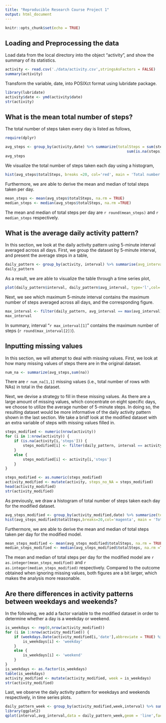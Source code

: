 ```yaml
---
title: "Reproducible Research Course Project 1"
output: html_document
---
```


```r
knitr::opts_chunk$set(echo = TRUE)
```

## Loading and Preprocessing the data

Load data from the local directory into the object "activity", and show the summary of its statistics.

```r
activity <- read.csv('./data/activity.csv',stringsAsFactors = FALSE)
summary(activity)
```

Transform the variable, date, into POSIXct format using lubridate package.

```r
library(lubridate)
activity$date <- ymd(activity$date)
str(activity)
```

## What is the mean total number of steps?

The total number of steps taken every day is listed as follows,

```r
require(dplyr)
```

```r
avg_steps <- group_by(activity,date) %>% summarize(totalSteps = sum(steps,na.rm=TRUE), na =
                                                       sum(is.na(steps)))
avg_steps
```

We visualize the total number of steps taken each day using a histogram,

```r
hist(avg_steps$totalSteps, breaks =20, col='red', main = 'Total number of steps taken per day',xlab = 'Total number of steps taken per day')
```

Furthermore, we are able to derive the mean and median of total steps taken per day.

```r
mean_steps <- mean(avg_steps$totalSteps, na.rm = TRUE)
median_steps <- median(avg_steps$totalSteps, na.rm =TRUE)
```

The mean and median of total steps per day are `r round(mean_steps)` and `r median_steps` respectively.

## What is the average daily activity pattern?

In this section, we look at the daily activity pattern using 5-minute interval averaged across all days. First, we group the dataset by 5-minute interval, and present the average steps in a table,

```r
daily_pattern <- group_by(activity, interval) %>% summarise(avg_interval = mean(steps,na.rm= TRUE))
daily_pattern

```

As a result, we are able to visualize the table through a time series plot,

```r
plot(daily_pattern$interval, daily_pattern$avg_interval, type='l',col='blue', xlab = '5-minute interval', ylab = 'Average 5-minute steps across all days', main = 'Average daily activity pattern')

```

Next, we see which maximum 5-minute interval contains the maximum number of steps averaged across all days, and the corresponding figure.

```r
max_interval <- filter(daily_pattern, avg_interval == max(avg_interval))
max_interval
```

In summary, interval "`r max_interval[1]`" contains the maximum number of steps (`r round(max_interval[2])`).

## Inputting missing values

In this section, we will attempt to deal with missing values. First, we look at how many missing values of steps there are in the original dataset.

```r
num_na <- summarize(avg_steps,sum(na))
```

There are `r num_na[1,1]` missing values (i.e., total number of rows with NAs) in total in the dataset.

Next, we devise a strategy to fill in these missing values. As there are a large amount of missing values, which concentrate on eight specific days, we choose to utilize the average number of 5-minute steps. In doing so, the resulting dataset would be more informative of the daily activity pattern shown in the last section. We take a bridf look at the modified dataset with an extra variable of steps with missing values filled in.

```r
steps_modified <- numeric(nrow(activity))
for (i in 1:nrow(activity)) {
    if (is.na(activity[i,'steps'])) {
        steps_modified[i] <- filter(daily_pattern, interval == activity[i,'interval']) %>% select(avg_interval)
    }
    else {
        steps_modified[i] <- activity[i,'steps']
    }
}

steps_modified <- as.numeric(steps_modified)
activity_modified <- mutate(activity, steps_no_NA = steps_modified)
head(activity_modified)
str(activity_modified)
```

As previously, we draw a histogram of total number of steps taken each day for the modified dataset.

```r
avg_steps_modified <- group_by(activity_modified,date) %>% summarize(totalSteps = sum(steps_no_NA,na.rm=TRUE), na = sum(is.na(steps)))
hist(avg_steps_modified$totalSteps,breaks=20,col='magenta', main = 'Total number of steps taken each day', xlab = 'Total number of steps taken each day')
```

Furthermore, we are able to derive the mean and median of total steps taken per day for the modified model.

```r
mean_steps_modified <- mean(avg_steps_modified$totalSteps, na.rm = TRUE)
median_steps_modified <- median(avg_steps_modified$totalSteps, na.rm =TRUE)
```

The mean and median of total steps per day for the modified model are `r as.integer(mean_steps_modified)` and `r as.integer(median_steps_modified)` respectively. Compared to the outcome obtained when ignoring missing values, both figures are a bit larger, which makes the analysis more reasonable.

## Are there differences in activity patterns between weekdays and weekends?

In the following, we add a factor variable to the modified dataset in order to determine whether a day is a weekday or weekend.

```r
is_weekdays <- rep(0,nrow(activity_modified))
for (i in 1:nrow(activity_modified)) {
    if (weekdays.Date(activity_modified[i,'date'],abbreviate = TRUE) %in% c('Mon','Tue','Wed','Thu','Fri')) {
        is_weekdays[i] <- 'weekday' 
    }
    else {
        is_weekdays[i] <- 'weekend'
    }
}
is_weekdays <- as.factor(is_weekdays)
table(is_weekdays)
activity_modified <- mutate(activity_modified, week = is_weekdays)
str(activity_modified)
```

Last, we observe the daily activity pattern for weekdays and weekends respectively, in time series plots. 

```r
daily_pattern_week <- group_by(activity_modified,week,interval) %>% summarize(avg_interval=mean(steps_no_NA))
library(ggplot2)
qplot(interval,avg_interval,data = daily_pattern_week,geom = 'line',facets = week ~ ., main = 'Daily activity pattern for weekdays and weekends', xlab = '5-minute interval')
```
